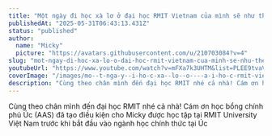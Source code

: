 ```yaml
---
title: "Một ngày đi học xà lơ ở đại học RMIT Vietnam của mình sẽ như thế nào? | Học bổng chính phủ Úc (AAS)"
publishedAt: "2025-05-31T06:43:13.431Z"
status: "published"
author:
  name: "Micky"
  picture: "https://avatars.githubusercontent.com/u/210703084?v=4"
slug: "mot-ngay-di-hoc-xa-lo-o-dai-hoc-rmit-vietnam-cua-minh-se-nhu-the-nao-hoc-bong-chinh-phu-uc-aas"
youtubeUrl: "https://www.youtube.com/watch?v=mFXa7k3UHTM&list=PLEE9tvaVbZbe-zkTWUX9lcOsuFVHiE4xc&index=21"
coverImage: "/images/mo--t-nga-y--i-ho-c-xa--lo--o----a-i-ho-c-rmit-vietnam-cu-a-mi-nh-se--nhu--the---na-o----ho-c-bo--ng-chi-nh-phu--u-c--aas--k5Nz.png"
description: "Cùng theo chân mình đến đại học RMIT nhé cả nhà! Cám ơn học bổng chính phủ Úc (AAS) đã tạo điều kiện cho Micky được học tập tại RMIT University Việt Nam trước khi bắt đầu vào ngành học chính thức tại Úc."
---
```


Cùng theo chân mình đến đại học RMIT nhé cả nhà! Cám ơn học bổng chính phủ Úc (AAS) đã tạo điều kiện cho Micky được học tập tại RMIT University Việt Nam trước khi bắt đầu vào ngành học chính thức tại Úc